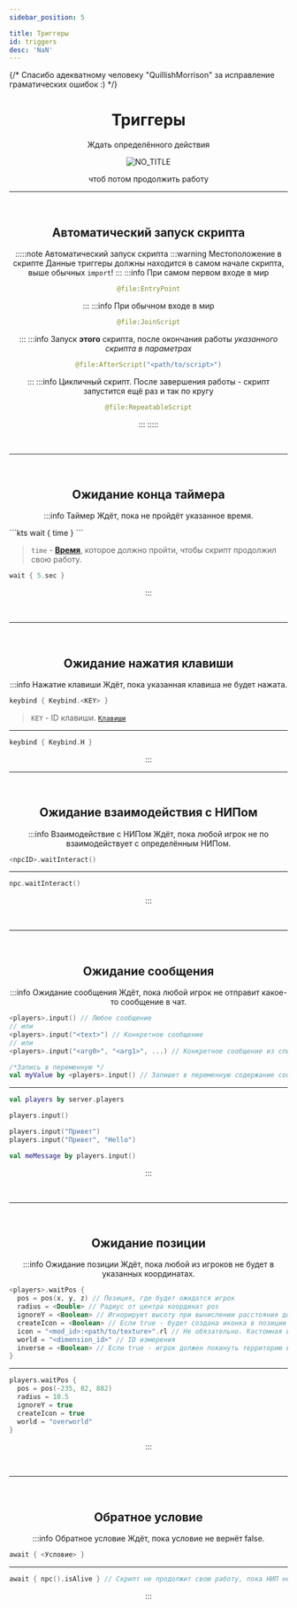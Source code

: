 ```yaml
---
sidebar_position: 5

title: Триггеры
id: triggers
desc: 'NaN'
---
```


{/* Спасибо адекватному человеку "QuillishMorrison" за исправление граматических ошибок :) */}

<div align="center" id="dont-copy">

# Триггеры

Ждать определённого действия

![NO_TITLE](@site/static/img/doc/titles/NO_TITLE.webp)

чтоб потом продолжить работу

---

<br />

## Автоматический запуск скрипта

:::::note Автоматический запуск скрипта
:::warning Местоположение в скрипте
Данные триггеры должны находится в самом начале скрипта, выше обычных `import`!
:::
:::info При самом первом входе в мир
```kts
@file:EntryPoint
```
:::
:::info При обычном входе в мир
```kts
@file:JoinScript
```
:::
:::info Запуск **этого** скрипта, после окончания работы *указанного скрипта в параметрах*
```kts
@file:AfterScript("<path/to/script>")
```
:::
:::info Цикличный скрипт. После завершения работы - скрипт запустится ещё раз и так по кругу
```kts
@file:RepeatableScript
```
:::
:::::

<br />

---

<br />

## Ожидание конца таймера

:::info Таймер
Ждёт, пока не пройдёт указанное время.

<div align="left" id="dont-copy">
```kts
wait { time }
```

> `time` - [**Время**](../99-resources/4-time_value.mdx), которое должно пройти, чтобы
скрипт продолжил свою работу.

```kts title="Пример"
wait { 5.sec }
```

</div>

:::

<br />

---

<br />

## Ожидание нажатия клавиши

:::info Нажатие клавиши
Ждёт, пока указанная клавиша не будет нажата.

<div align="left" id="dont-copy">

```kts
keybind { Keybind.<KEY> }
```

> `KEY` - ID клавиши. [`Клавиши`](../99-resources/8-keybinds.mdx)
---

```kts title="Пример"
keybind { Keybind.H }
```

</div>
:::

<br />

---

<br />

## Ожидание взаимодействия с НИПом

:::info Взаимодействие с НИПом
Ждёт, пока любой игрок не по взаимодействует с определённым НИПом.

<div align="left" id="dont-copy">

```kts
<npcID>.waitInteract()
```

---

```kts title="Пример"
npc.waitInteract()
```

</div>

:::

<br />

---

<br />

## Ожидание сообщения

:::info Ожидание сообщения
Ждёт, пока любой игрок не отправит какое-то сообщение в чат.

<div align="left" id="dont-copy">

```kts
<players>.input() // Любое сообщение
// или
<players>.input("<text>") // Конкретное сообщение
// или
<players>.input("<arg0>", "<arg1>", ...) // Конкретное сообщение из списка

/*Запись в переменную */
val myValue by <players>.input() // Запишет в переменную содержание сообщение
```

---

```kts title="Пример"
val players by server.players

players.input()

players.input("Привет")
players.input("Привет", "Hello")

val meMessage by players.input()
```

</div>

:::

<br />

---

<br />

## Ожидание позиции

:::info Ожидание позиции
Ждёт, пока любой из игроков не будет в указанных координатах.

<div align="left" id="dont-copy">

```kts
<players>.waitPos {
  pos = pos(x, y, z) // Позиция, где будет ожидатся игрок
  radius = <Double> // Радиус от центра координат pos
  ignoreY = <Boolean> // Игнорирует высоту при вычислении расстояния до точки, при true.
  createIcon = <Boolean> // Если true - будет создана иконка в позиции pos
  icon = "<mod_id>:<path/to/texture>".rl // Не обязательно. Кастомная иконка
  world = "<dimension_id>" // ID измерения
  inverse = <Boolean> // Если true - игрок должен покинуть территорию в этом радиусе
}
```

---

```kts title="Пример"
players.waitPos {
  pos = pos(-235, 82, 882)
  radius = 10.5
  ignoreY = true
  createIcon = true
  world = "overworld"
}
```

</div>

:::

<br />

---

<br />

## Обратное условие

:::info Обратное условие
Ждёт, пока условие не вернёт false.

<div align="left" id="dont-copy">

```kts
await { <Условие> }
```

---

```kts title="Пример"
await { npc().isAlive } // Скрипт не продолжит свою работу, пока НИП не умрёт
```

</div>

:::

</div>
